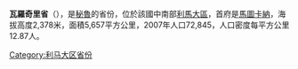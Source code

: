'''瓦羅奇里省'''（{{lang-es|Provincia de Huarochirí}}），是[[秘魯|秘魯]]的省份，位於該國中南部[[利馬大區|利馬大區]]，首府是[[馬圖卡納|馬圖卡納]]，海拔高度2,378米，面積5,657平方公里，2007年人口72,845，人口密度每平方公里12.87人。

{{coord|11.844682|S|76.383777|W|type:adm2nd_source:itwiki|display=title}}

{{秘魯省份|state=collapsed}}
{{秘鲁行政区划小作品}}
[[Category:利马大区省份|Category:利马大区省份]]